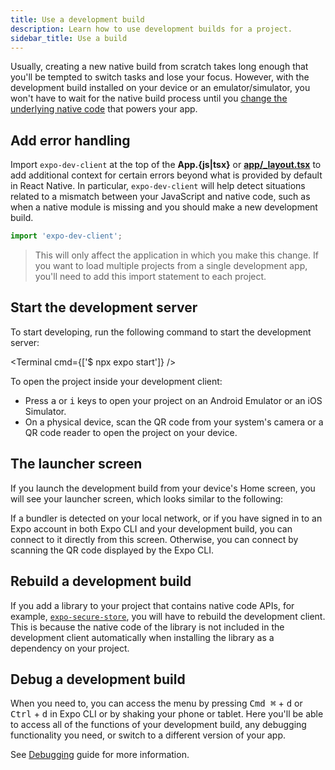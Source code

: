 ```yaml
---
title: Use a development build
description: Learn how to use development builds for a project.
sidebar_title: Use a build
---
```



Usually, creating a new native build from scratch takes long enough that you'll be tempted to switch tasks and lose your focus. However, with the development build installed on your device or an emulator/simulator, you won't have to wait for the native build process until you [change the underlying native code](#rebuild-a-development-build) that powers your app.

## Add error handling

Import `expo-dev-client` at the top of the **App.&lbrace;js|tsx&rbrace;** or [**app/\_layout.tsx**](/router/basics/layout/#root-layout) to add additional context for certain errors beyond what is provided by default in React Native. In particular, `expo-dev-client` will help detect situations related to a mismatch between your JavaScript and native code, such as when a native module is missing and you should make a new development build.

```js App.js
import 'expo-dev-client';
```

> This will only affect the application in which you make this change. If you want to load multiple projects from a single development app, you'll need to add this import statement to each project.

## Start the development server

To start developing, run the following command to start the development server:

<Terminal cmd={['$ npx expo start']} />

To open the project inside your development client:

- Press <kbd>a</kbd> or <kbd>i</kbd> keys to open your project on an Android Emulator or an iOS Simulator.
- On a physical device, scan the QR code from your system's camera or a QR code reader to open the project on your device.

## The launcher screen

If you launch the development build from your device's Home screen, you will see your launcher screen, which looks similar to the following:

<ContentSpotlight
  alt="The launcher screen of a development build"
  src="/static/images/dev-client/launcher-screen.png"
  className="max-w-[600px]"
/>

If a bundler is detected on your local network, or if you have signed in to an Expo account in both Expo CLI and your development build, you can connect to it directly from this screen. Otherwise, you can connect by scanning the QR code displayed by the Expo CLI.

## Rebuild a development build

If you add a library to your project that contains native code APIs, for example, [`expo-secure-store`](/versions/latest/sdk/securestore/), you will have to rebuild the development client. This is because the native code of the library is not included in the development client automatically when installing the library as a dependency on your project.

## Debug a development build

When you need to, you can access the menu by pressing <kbd>Cmd ⌘</kbd> + <kbd>d</kbd> or <kbd>Ctrl</kbd> + <kbd>d</kbd> in Expo CLI or by shaking your phone or tablet. Here you'll be able to access all of the functions of your development build, any debugging functionality you need, or switch to a different version of your app.

See [Debugging](/debugging/runtime-issues/) guide for more information.
